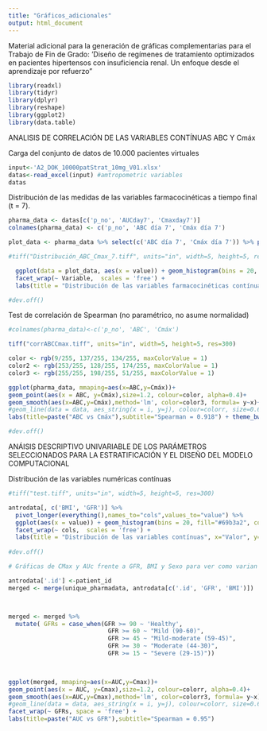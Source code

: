 ```yaml
---
title: "Gráficos_adicionales"
output: html_document
---
```


Material adicional para la generación de gráficas complementarias para el Trabajo de Fin de Grado: 'Diseño de regímenes de tratamiento optimizados en pacientes hipertensos con insuficiencia renal. Un enfoque desde el aprendizaje por refuerzo"

```r
library(readxl)
library(tidyr)
library(dplyr)
library(reshape)
library(ggplot2)
library(data.table)
```

ANALISIS DE CORRELACIÓN DE LAS VARIABLES CONTÍNUAS ABC Y Cmáx

Carga del conjunto de datos de 10.000 pacientes virtuales

```r
input<-'A2_DOK_10000patStrat_10mg_V01.xlsx'
datas<-read_excel(input) #amtropometric variables
datas
```

Distribución de las medidas de las variables farmacocinéticas a tiempo final (t = 7).

```r
pharma_data <- datas[c('p_no', 'AUCday7', 'Cmaxday7')]
colnames(pharma_data) <- c('p_no', 'ABC día 7', 'Cmáx día 7')

plot_data <- pharma_data %>% select(c('ABC día 7', 'Cmáx día 7')) %>% pivot_longer(everything(), names_to = 'Variable')
```

```r
#tiff("Distribución_ABC_Cmax_7.tiff", units="in", width=5, height=5, res=300)

  ggplot(data = plot_data, aes(x = value)) + geom_histogram(bins = 20, fill="#69b3a2", color="#e9ecef") + 
  facet_wrap(~ Variable,  scales = 'free') +
  labs(title = "Distribución de las variables farmacocinéticas contínuas", x="Valor", y="Nº de observaciones") + theme_bw() + theme(aspect.ratio = 0.75, plot.title=element_text(size=10,face="bold"),  axis.title=element_text(size=8))

#dev.off()
```

Test de correlación de Spearman (no paramétrico, no asume normalidad)
```r

#colnames(pharma_data)<-c('p_no', 'ABC', 'Cmáx')

tiff("corrABCCmax.tiff", units="in", width=5, height=5, res=300)

color <- rgb(9/255, 137/255, 134/255, maxColorValue = 1)
color2 <- rgb(253/255, 128/255, 174/255, maxColorValue = 1)
color3 <- rgb(255/255, 198/255, 51/255, maxColorValue = 1)

ggplot(pharma_data, mmaping=aes(x=ABC,y=Cmáx))+
geom_point(aes(x = ABC, y=Cmáx),size=1.2, colour=color, alpha=0.4)+
geom_smooth(aes(x=ABC,y=Cmáx),method='lm', color=color3, formula= y~x)+
#geom_line(data = data, aes_string(x = i, y=j), colour=colorr, size=0.65)+
labs(title=paste("ABC vs Cmáx"),subtitle="Spearman = 0.918") + theme_bw() + theme(aspect.ratio = 0.75)

#dev.off()

```



ANÁISIS DESCRIPTIVO UNIVARIABLE DE LOS PARÁMETROS SELECCIONADOS PARA LA ESTRATIFICACIÓN Y EL DISEÑO DEL MODELO COMPUTACIONAL

Distribución de las variables numéricas contínuas

```r
#tiff("test.tiff", units="in", width=5, height=5, res=300)

antrodata[, c('BMI', 'GFR')] %>%
  pivot_longer(everything(),names_to="cols",values_to="value") %>%
  ggplot(aes(x = value)) + geom_histogram(bins = 20, fill="#69b3a2", color="#e9ecef") + 
  facet_wrap(~ cols,  scales = 'free') +
  labs(title = "Distribución de las variables contínuas", x="Valor", y="Nº de observaciones") + theme_bw() + theme(aspect.ratio = 0.75)
  
#dev.off()

```








```r

# Gráficas de CMax y AUc frente a GFR, BMI y Sexo para ver como varian en función a esto

antrodata['.id'] <-patient_id
merged <- merge(unique_pharmadata, antrodata[c('.id', 'GFR', 'BMI')])



merged <- merged %>%
  mutate( GFRs = case_when(GFR >= 90 ~ 'Healthy',
                            GFR >= 60 ~ "Mild (90-60)",
                            GFR >= 45 ~ "Mild-moderate (59-45)",
                            GFR >= 30 ~ "Moderate (44-30)",
                            GFR >= 15 ~ "Severe (29-15)"))
       


ggplot(merged, mmaping=aes(x=AUC,y=Cmax))+
geom_point(aes(x = AUC, y=Cmax),size=1.2, colour=colorr, alpha=0.4)+
geom_smooth(aes(x=AUC,y=Cmax),method='lm', color=colorr3, formula= y~x)+
#geom_line(data = data, aes_string(x = i, y=j), colour=colorr, size=0.65)+
facet_wrap(~ GFRs, space = 'free') +
labs(title=paste("AUC vs GFR"),subtitle="Spearman = 0.95")

```





